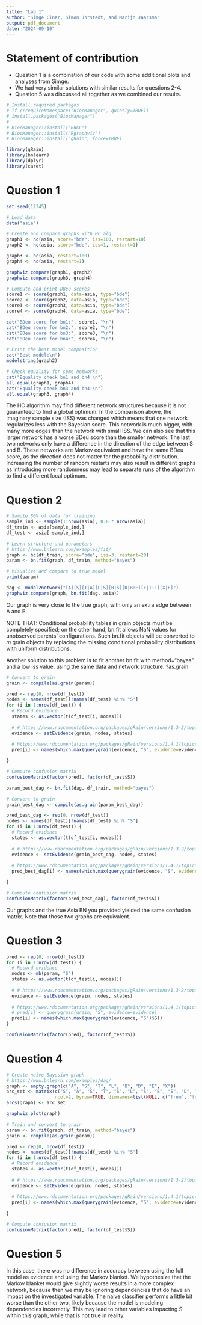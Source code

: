 ```yaml
---
title: "Lab 1"
author: "Simge Cinar, Simon Jorstedt, and Marijn Jaarsma"
output: pdf_document
date: "2024-09-10"
---
```


# Statement of contribution
- Question 1 is a combination of our code with some additional plots and analyses from Simge.
- We had very similar solutions with similar results for questions 2-4.
- Question 5 was discussed all together as we combined our results.

```r
# Install required packages
# if (!requireNamespace("BiocManager", quietly=TRUE))
# install.packages("BiocManager")
# 
# BiocManager::install("RBGL")
# BiocManager::install("Rgraphviz")
# BiocManager::install("gRain", force=TRUE)
```

```r
library(gRain)
library(bnlearn)
library(dplyr)
library(caret)
```

# Question 1
```r
set.seed(12345)

# Load data
data("asia")

# Create and compare graphs with HC alg
graph1 <- hc(asia, score="bde", iss=100, restart=10)
graph2 <- hc(asia, score="bde", iss=1, restart=1)

graph3 <- hc(asia, restart=100)
graph4 <- hc(asia, restart=1)

graphviz.compare(graph1, graph2)
graphviz.compare(graph3, graph4)

# Compute and print DBeu scores
score1 <- score(graph1, data=asia, type="bde")
score2 <- score(graph2, data=asia, type="bde")
score3 <- score(graph3, data=asia, type="bde")
score4 <- score(graph4, data=asia, type="bde")

cat("BDeu score for bn1:", score1, "\n")
cat("BDeu score for bn2:", score2, "\n")
cat("BDeu score for bn3:", score3, "\n")
cat("BDeu score for bn4:", score4, "\n")

# Print the best model composition
cat("Best model:\n")
modelstring(graph2)

# Check equality for some networks
cat("Equality check bn1 and bn4:\n")
all.equal(graph1, graph4)
cat("Equality check bn3 and bn4:\n")
all.equal(graph3, graph4)
```

The HC algorithm may find different network structures because it is not guaranteed to find a global optimum. In the comparison above, the imaginary sample size (ISS) was changed which means that one network regularizes less with the Bayesian score. This network is much bigger, with many more edges than the network with small ISS. We can also see that this larger network has a worse BDeu score than the smaller network. 
The last two networks only have a difference in the direction of the edge between S and B. These networks are Markov equivalent and have the same BDeu score, as the direction does not matter for the probability distribution. Increasing the number of random restarts may also result in different graphs as introducing more randomness may lead to separate runs of the algorithm to find a different local optimum. 

# Question 2
```r
# Sample 80% of data for training
sample_ind <- sample(1:nrow(asia), 0.8 * nrow(asia))
df_train <- asia[sample_ind,]
df_test <- asia[-sample_ind,]

# Learn structure and parameters
# https://www.bnlearn.com/examples/fit/
graph <- hc(df_train, score="bde", iss=3, restart=20)
param <- bn.fit(graph, df_train, method="bayes")

# Visualize and compare to true model
print(param)

dag <- model2network("[A][S][T|A][L|S][B|S][D|B:E][E|T:L][X|E]")
graphviz.compare(graph, bn.fit(dag, asia))
```

Our graph is very close to the true graph, with only an extra edge between A and E.

NOTE THAT: Conditional probability tables in grain objects must be completely specified; on the other hand, bn.fit allows NaN values for unobserved parents' configurations. Such bn.fit objects will be converted to $m$ grain objects by replacing the missing conditional probability distributions with uniform distributions. 

Another solution to this problem is to fit another bn.fit with method="bayes" and a low iss value, using the same data and network structure. ?as.grain

```r
# Convert to grain
grain <- compile(as.grain(param))

pred <- rep(0, nrow(df_test))
nodes <- names(df_test)[!names(df_test) %in% "S"]
for (i in 1:nrow(df_test)) {
  # Record evidence
  states <- as.vector(t(df_test[i, nodes]))
  
  # # https://www.rdocumentation.org/packages/gRain/versions/1.3-2/topics/grain-evidence
  evidence <- setEvidence(grain, nodes, states)
  
  # https://www.rdocumentation.org/packages/gRain/versions/1.4.1/topics/querygrain
  pred[i] <- names(which.max(querygrain(evidence, "S", evidence=evidence)$S))

}

# Compute confusion matrix
confusionMatrix(factor(pred), factor(df_test$S))
```

```r
param_best_dag <- bn.fit(dag, df_train, method="bayes")

# Convert to grain
grain_best_dag <- compile(as.grain(param_best_dag))

pred_best_dag <- rep(0, nrow(df_test))
nodes <- names(df_test)[!names(df_test) %in% "S"]
for (i in 1:nrow(df_test)) {
  # Record evidence
  states <- as.vector(t(df_test[i, nodes]))
  
  # # https://www.rdocumentation.org/packages/gRain/versions/1.3-2/topics/grain-evidence
  evidence <- setEvidence(grain_best_dag, nodes, states)
  
  # https://www.rdocumentation.org/packages/gRain/versions/1.4.1/topics/querygrain
  pred_best_dag[i] <- names(which.max(querygrain(evidence, "S", evidence=evidence)$S))

}

# Compute confusion matrix
confusionMatrix(factor(pred_best_dag), factor(df_test$S))
```

Our graphs and the true Asia BN you provided yielded the same confusion matrix. Note that those two graphs are equivalent.


# Question 3
```r
pred <- rep(0, nrow(df_test))
for (i in 1:nrow(df_test)) {
  # Record evidence
  nodes <- mb(param, "S")
  states <- as.vector(t(df_test[i, nodes]))
  
  # # https://www.rdocumentation.org/packages/gRain/versions/1.3-2/topics/grain-evidence
  evidence <- setEvidence(grain, nodes, states)
  
  # https://www.rdocumentation.org/packages/gRain/versions/1.4.1/topics/querygrain
  # pred[i] <- querygrain(grain, "S", evidence=evidence)
  pred[i] <- names(which.max(querygrain(evidence, "S")$S))
}

confusionMatrix(factor(pred), factor(df_test$S))
```

# Question 4
```r
# Create naive Bayesian graph
# https://www.bnlearn.com/examples/dag/
graph <- empty.graph(c("A", "S", "T", "L", "B", "D", "E", "X"))
arc_set <- matrix(c("S", "A", "S", "T", "S", "L", "S", "B", "S", "D", "S", "E", "S", "X"), 
                  ncol=2, byrow=TRUE, dimnames=list(NULL, c("from", "to")))
arcs(graph) <- arc_set

graphviz.plot(graph)
```

```r
# Train and convert to grain
param <- bn.fit(graph, df_train, method="bayes")
grain <- compile(as.grain(param))

pred <- rep(0, nrow(df_test))
nodes <- names(df_test)[!names(df_test) %in% "S"]
for (i in 1:nrow(df_test)) {
  # Record evidence
  states <- as.vector(t(df_test[i, nodes]))
  
  # # https://www.rdocumentation.org/packages/gRain/versions/1.3-2/topics/grain-evidence
  evidence <- setEvidence(grain, nodes, states)
  
  # https://www.rdocumentation.org/packages/gRain/versions/1.4.1/topics/querygrain
  pred[i] <- names(which.max(querygrain(evidence, "S", evidence=evidence)$S))

}

# Compute confusion matrix
confusionMatrix(factor(pred), factor(df_test$S))
```

# Question 5
In this case, there was no difference in accuracy between using the full model as evidence and using the Markov blanket. We hypothesize that the Markov blanket would give slightly worse results in a more complex network, because then we may be ignoring dependencies that do have an impact on the investigated variable. The naive classifier performs a little bit worse than the other two, likely because the model is modeling dependencies incorrectly. This may lead to other variables impacting S within this graph, while that is not true in reality. 




